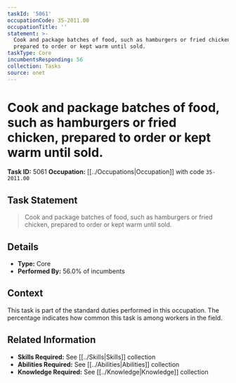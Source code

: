 ```yaml
---
taskId: '5061'
occupationCode: 35-2011.00
occupationTitle: ''
statement: >-
  Cook and package batches of food, such as hamburgers or fried chicken,
  prepared to order or kept warm until sold.
taskType: Core
incumbentsResponding: 56
collection: Tasks
source: onet
---
```

# Cook and package batches of food, such as hamburgers or fried chicken, prepared to order or kept warm until sold.

**Task ID:** 5061
**Occupation:** [[../Occupations|Occupation]] with code `35-2011.00`

## Task Statement

> Cook and package batches of food, such as hamburgers or fried chicken, prepared to order or kept warm until sold.

## Details

- **Type:** Core
- **Performed By:** 56.0% of incumbents

## Context

This task is part of the standard duties performed in this occupation. The percentage indicates how common this task is among workers in the field.

## Related Information

- **Skills Required:** See [[../Skills|Skills]] collection
- **Abilities Required:** See [[../Abilities|Abilities]] collection
- **Knowledge Required:** See [[../Knowledge|Knowledge]] collection

